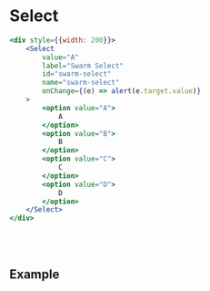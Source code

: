 
# Select

```.jsx
<div style={{width: 200}}>
    <Select
        value="A"
        label="Swarm Select"
        id="swarm-select"
        name="swarm-select"
        onChange={(e) => alert(e.target.value)}
    >
        <option value="A">
            A
        </option>
        <option value="B">
            B
        </option>
        <option value="C">
            C
        </option>
        <option value="D">
            D
        </option>
    </Select>
</div>
```
<br/>
<br/>

## Example

<br/>

<SelectExample />